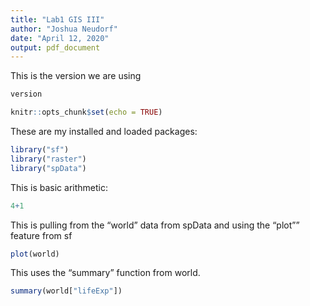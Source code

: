 ---
title: "Lab1 GIS III"
author: "Joshua Neudorf"
date: "April 12, 2020"
output: pdf_document
---

This is the version we are using

```{r}

version

```

```{r setup, include=FALSE}
knitr::opts_chunk$set(echo = TRUE)
```
These are my installed and loaded packages: 

```{r}

library("sf")
library("raster")
library("spData")

```

This is basic arithmetic:

```{r}

4+1

```

This is pulling from the "world" data from spData and using the "plot"" feature from sf
```{r}

plot(world)

```

This uses the "summary" function from world. 
```{r}
summary(world["lifeExp"])

```


